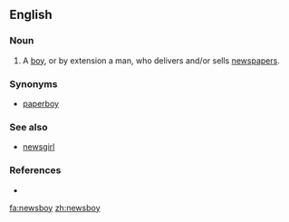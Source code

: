 ==English==

===Noun===
{{en-noun}}

# A [[boy]], or by extension a man, who delivers and/or sells [[newspapers]].

===Synonyms===
* [[paperboy]]

===See also===
*[[newsgirl]]

===References===
* {{R:Websters}}

[[fa:newsboy]]
[[zh:newsboy]]